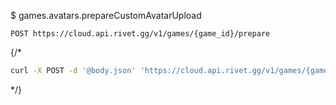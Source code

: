 $ games.avatars.prepareCustomAvatarUpload
```
POST https://cloud.api.rivet.gg/v1/games/{game_id}/prepare
```


{/*<RequestExample>
```bash curl
curl -X POST -d '@body.json' 'https://cloud.api.rivet.gg/v1/games/{game_id}/prepare'
```
</RequestExample>*/}
